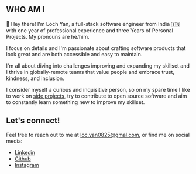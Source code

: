 ## WHO AM I

👋 Hey there! I'm Loch Yan, a full-stack software engineer from India 🇮🇳 with one year of professional experience and three Years of Personal Projects. My pronouns are he/him.

I focus on details and I'm passionate about crafting software products that look great and are both accessible and easy to maintain.

<ImageContainer />

I'm all about diving into challenges improving and expanding my skillset and I thrive in globally-remote teams that value people and embrace trust, kindness, and inclusion.

I consider myself a curious and inquisitive person, so on my spare time I like to work on [side projects](/projects), try to contribute to open source software and aim to constantly learn something new to improve my skillset.

## Let's connect!

Feel free to reach out to me at [loc.yan0825@gmal.com](mailto:loc.yan0825@gmal.com), or find me on social media:

- [Linkedin](https://linkedin.com/in/loc.yan0825)
- [Github](https://github.com/xius-dev)
- [Instagram](https://www.instagram.com/1.345678902346723984)

